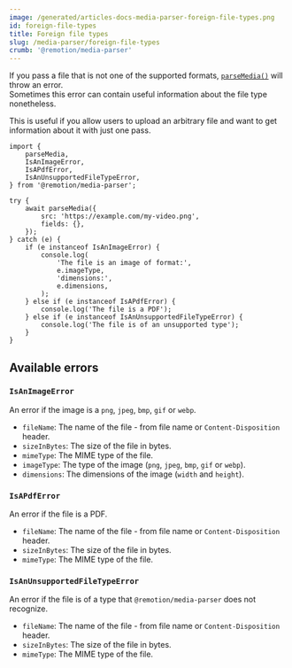 ```yaml
---
image: /generated/articles-docs-media-parser-foreign-file-types.png
id: foreign-file-types
title: Foreign file types
slug: /media-parser/foreign-file-types
crumb: '@remotion/media-parser'
---
```


If you pass a file that is not one of the supported formats, [`parseMedia()`](/docs/media-parser/parse-media) will throw an error.  
Sometimes this error can contain useful information about the file type nonetheless.

This is useful if you allow users to upload an arbitrary file and want to get information about it with just one pass.

```tsx twoslash title="Get information about a video, or get the file type if it's not a video"
import {
	parseMedia,
	IsAnImageError,
	IsAPdfError,
	IsAnUnsupportedFileTypeError,
} from '@remotion/media-parser';

try {
	await parseMedia({
		src: 'https://example.com/my-video.png',
		fields: {},
	});
} catch (e) {
	if (e instanceof IsAnImageError) {
		console.log(
			'The file is an image of format:',
			e.imageType,
			'dimensions:',
			e.dimensions,
		);
	} else if (e instanceof IsAPdfError) {
		console.log('The file is a PDF');
	} else if (e instanceof IsAnUnsupportedFileTypeError) {
		console.log('The file is of an unsupported type');
	}
}
```

## Available errors

### `IsAnImageError`

An error if the image is a `png`, `jpeg`, `bmp`, `gif` or `webp`.

- `fileName`: The name of the file - from file name or `Content-Disposition` header.
- `sizeInBytes`: The size of the file in bytes.
- `mimeType`: The MIME type of the file.
- `imageType`: The type of the image (`png`, `jpeg`, `bmp`, `gif` or `webp`).
- `dimensions`: The dimensions of the image (`width` and `height`).

### `IsAPdfError`

An error if the file is a PDF.

- `fileName`: The name of the file - from file name or `Content-Disposition` header.
- `sizeInBytes`: The size of the file in bytes.
- `mimeType`: The MIME type of the file.

### `IsAnUnsupportedFileTypeError`

An error if the file is of a type that `@remotion/media-parser` does not recognize.

- `fileName`: The name of the file - from file name or `Content-Disposition` header.
- `sizeInBytes`: The size of the file in bytes.
- `mimeType`: The MIME type of the file.
